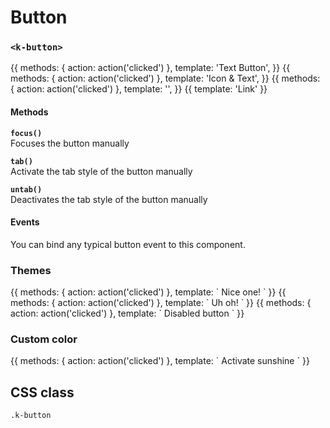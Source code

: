 
<Meta
  title="UI | Navigation / Button"
  component={Button}
  decorator={[Padding]}
/>

# Button
### `<k-button>`

<Preview>
  <Story name="Only Text">
    {{
      methods: {
        action: action('clicked')
      },
      template: '<k-button @click="action">Text Button</k-button>',
    }}
  </Story>
</Preview>

<Preview>
  <Story name="Text and Icon">
    {{
      methods: {
        action: action('clicked')
      },
      template: '<k-button icon="edit" @click="action">Icon & Text</k-button>',
    }}
  </Story>
</Preview>

<Preview>
  <Story name="Only Icon">
    {{
      methods: {
        action: action('clicked')
      },
      template: '<k-button icon="edit" @click="action" />',
    }}
  </Story>
</Preview>

<Preview>
  <Story name="Link">
    {{
      template: '<k-button icon="url" link="https://getkirby.com">Link</k-button>'
    }}
  </Story>
</Preview>


<Props of={Button} />

#### Methods

**`focus()`**  
Focuses the button manually

**`tab()`**  
Activate the tab style of the button manually

**`untab()`**  
Deactivates the tab style of the button manually

#### Events
You can bind any typical button event to this component.


### Themes

<Preview>
  <Story name="Positive">
    {{
      methods: {
        action: action('clicked')
      },
      template: `
        <k-button icon="check" theme="positive" @click="action">
          Nice one!
        </k-button>
      `
    }}
  </Story>
</Preview>

<Preview>
  <Story name="Negative">
    {{
      methods: {
        action: action('clicked')
      },
      template: `
        <k-button icon="trash" theme="negative" @click="action">
          Uh oh!
        </k-button>
      `
    }}
  </Story>
</Preview>

<Preview>
  <Story name="Disabled">
    {{
      methods: {
        action: action('clicked')
      },
      template: `
        <k-button :disabled="true" icon="trash" @click="action">
          Disabled button
        </k-button>
      `
    }}
  </Story>
</Preview>

### Custom color
<Preview>
  <Story name="Custom color">
    {{
      methods: {
        action: action('clicked')
      },
      template: `
        <k-button color="#cca000" icon="star" @click="action">
          Activate sunshine
        </k-button>
      `
    }}
  </Story>
</Preview>

## CSS class
`.k-button`
